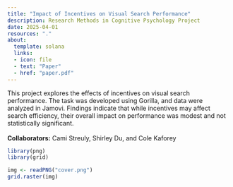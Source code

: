 ```yaml
---
title: "Impact of Incentives on Visual Search Performance"
description: Research Methods in Cognitive Psychology Project
date: 2025-04-01
resources: "."
about: 
  template: solana
  links: 
  - icon: file
  - text: "Paper"
  - href: "paper.pdf"
---
```


This project explores the effects of incentives on visual search performance. The task was developed using Gorilla, and data were analyzed in Jamovi. Findings indicate that while incentives may affect search efficiency, their overall impact on performance was modest and not statistically significant.\
\
**Collaborators:** Cami Streuly, Shirley Du, and Cole Kaforey

```r
library(png)  
library(grid)

img <- readPNG("cover.png")
grid.raster(img)
```
